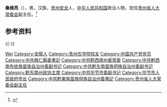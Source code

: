 '''桑维亮'''（{{bd|1962年|12月||catIdx=Sang桑}}），男，汉族，[[贵州|贵州]][[安龙|安龙]]人，[[中华人民共和国|中华人民共和国]]政治人物，现任[[贵州省人大常委会|贵州省人大常委会]]副主任。<ref>{{Cite web|title=桑维亮、王忠、杨永英当选贵州省人大常委会副主任(图 简历)|url=http://district.ce.cn/newarea/sddy/202101/29/t20210129_36273357.shtml|accessdate=2021-01-29|work=中国经济网|archive-date=2021-02-03|archive-url=https://web.archive.org/web/20210203031726/http://district.ce.cn/newarea/sddy/202101/29/t20210129_36273357.shtml|dead-url=no}}</ref>

== 参考资料 ==
{{reflist}}

{{-}}
{{start box}}
{{s-ppo|cpc}}
{{s-before|黄秋斌}}
{{s-title|中国共产党黔东南苗族侗族自治州委员会书记|2017年12月－2021年8月}}
{{s-after|[[罗强_(1970年)|罗强]]}}
{{s-gov|prc}}
{{s-before|[[陈昌旭|陈昌旭]]}}
{{s-title|[[毕节市|毕节市]]人民政府市长|2016年9月－2017年12月}}
{{s-after|[[张集智|张集智]]}}
{{end box}}
{{贵州省领导人}}

{{Authority control}}
{{DEFAULTSORT:Sang}}
[[Category:桑姓|Wei]]
[[Category:安龍人|Category:安龍人]]
[[Category:贵州农学院校友|Category:贵州农学院校友]]
[[Category:中国共产党党员|Category:中国共产党党员]]
[[Category:中共興仁縣委書記|Category:中共興仁縣委書記]]
[[Category:中共黔西南州委常委|Category:中共黔西南州委常委]]
[[Category:中共黔西南布依族苗族自治州委副书记|Category:中共黔西南布依族苗族自治州委副书记]]
[[Category:中共黔东南苗族侗族自治州委副书记|Category:中共黔东南苗族侗族自治州委副书记]]
[[Category:黔东南州政协主席|Category:黔东南州政协主席]]
[[Category:中共毕节市委副书记|Category:中共毕节市委副书记]]
[[Category:毕节市人民政府市长|Category:毕节市人民政府市长]]
[[Category:中共黔東南苗族侗族自治州委書記|Category:中共黔東南苗族侗族自治州委書記]]
[[Category:贵州省人大常委会副主任|Category:贵州省人大常委会副主任]]

{{中国人物小作品}}